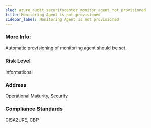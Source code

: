```yaml
---
slug: azure_audit_securitycenter_monitor_agent_not_provisioned
title: Monitoring Agent is not provisioned
sidebar_label: Monitoring Agent is not provisioned
---
```


### More Info:

Automatic provisioning of monitoring agent should be set.

### Risk Level

Informational

### Address

Operational Maturity, Security

### Compliance Standards

CISAZURE, CBP

